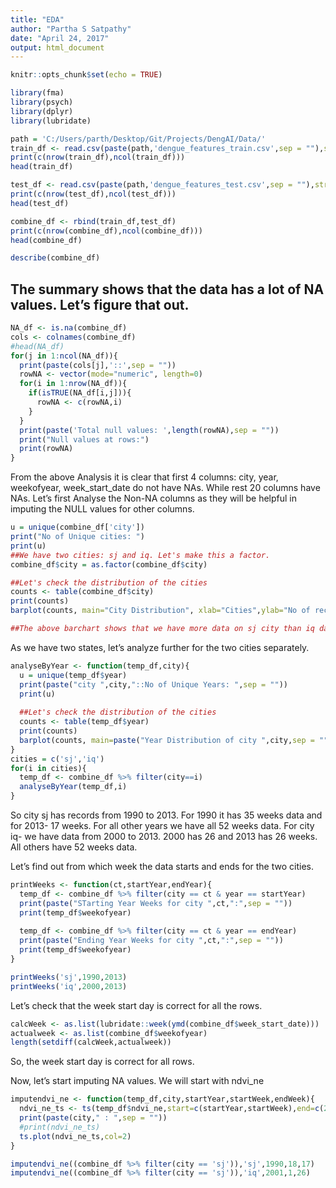 ```yaml
---
title: "EDA"
author: "Partha S Satpathy"
date: "April 24, 2017"
output: html_document
---
```


```r
knitr::opts_chunk$set(echo = TRUE)
```

```r
library(fma)
library(psych)
library(dplyr)
library(lubridate)
```

```r
path = 'C:/Users/parth/Desktop/Git/Projects/DengAI/Data/'
train_df <- read.csv(paste(path,'dengue_features_train.csv',sep = ""),stringsAsFactors = F)
print(c(nrow(train_df),ncol(train_df)))
head(train_df)

test_df <- read.csv(paste(path,'dengue_features_test.csv',sep = ""),stringsAsFactors = F)
print(c(nrow(test_df),ncol(test_df)))
head(test_df)

combine_df <- rbind(train_df,test_df)
print(c(nrow(combine_df),ncol(combine_df)))
head(combine_df)
```
```r
describe(combine_df)
```

## The summary shows that the data has a lot of NA values. Let's figure that out.

```r
NA_df <- is.na(combine_df)
cols <- colnames(combine_df)
#head(NA_df)
for(j in 1:ncol(NA_df)){
  print(paste(cols[j],'::',sep = ""))
  rowNA <- vector(mode="numeric", length=0)
  for(i in 1:nrow(NA_df)){
    if(isTRUE(NA_df[i,j])){
      rowNA <- c(rowNA,i)
    }
  }
  print(paste('Total null values: ',length(rowNA),sep = ""))
  print("Null values at rows:")
  print(rowNA)
}

```

From the above Analysis it is clear that first 4 columns: city, year, weekofyear, week_start_date do not have NAs. While rest 20 columns have NAs.
Let's first Analyse the Non-NA columns as they will be helpful in imputing the NULL values for other columns.

```r
u = unique(combine_df['city'])
print("No of Unique cities: ")
print(u)
##We have two cities: sj and iq. Let's make this a factor.
combine_df$city = as.factor(combine_df$city)

##Let's check the distribution of the cities
counts <- table(combine_df$city)
print(counts)
barplot(counts, main="City Distribution", xlab="Cities",ylab="No of records")

##The above barchart shows that we have more data on sj city than iq data.
```

As we have two states, let's analyze further for the two cities separately.

```r
analyseByYear <- function(temp_df,city){
  u = unique(temp_df$year)
  print(paste("city ",city,"::No of Unique Years: ",sep = ""))
  print(u)
  
  ##Let's check the distribution of the cities
  counts <- table(temp_df$year)
  print(counts)
  barplot(counts, main=paste("Year Distribution of city ",city,sep = ""), xlab="Years",ylab="No of Weeks")
}
cities = c('sj','iq')
for(i in cities){
  temp_df <- combine_df %>% filter(city==i)
  analyseByYear(temp_df,i)
}

```

So city sj has records from 1990 to 2013. For 1990 it has 35 weeks data and for 2013- 17 weeks. For all other years we have all 52 weeks data.
For city iq- we have data from 2000 to 2013. 2000 has 26 and 2013 has 26 weeks. All others have 52 weeks data.

Let's find out from which week the data starts and ends for the two cities.
```r
printWeeks <- function(ct,startYear,endYear){
  temp_df <- combine_df %>% filter(city == ct & year == startYear)
  print(paste("STarting Year Weeks for city ",ct,":",sep = ""))
  print(temp_df$weekofyear)
  
  temp_df <- combine_df %>% filter(city == ct & year == endYear)
  print(paste("Ending Year Weeks for city ",ct,":",sep = ""))
  print(temp_df$weekofyear)
}

printWeeks('sj',1990,2013)
printWeeks('iq',2000,2013)
```

Let's check that the week start day is correct for all the rows.

```r
calcWeek <- as.list(lubridate::week(ymd(combine_df$week_start_date)))
actualweek <- as.list(combine_df$weekofyear)
length(setdiff(calcWeek,actualweek))
```
So, the week start day is correct for all rows.

Now, let's start imputing NA values.
We will start with ndvi_ne

```r
imputendvi_ne <- function(temp_df,city,startYear,startWeek,endWeek){
  ndvi_ne_ts <- ts(temp_df$ndvi_ne,start=c(startYear,startWeek),end=c(2013,endWeek),frequency = 52)  
  print(paste(city," : ",sep = ""))
  #print(ndvi_ne_ts)
  ts.plot(ndvi_ne_ts,col=2)
}

imputendvi_ne((combine_df %>% filter(city == 'sj')),'sj',1990,18,17)
imputendvi_ne((combine_df %>% filter(city == 'sj')),'iq',2001,1,26)
```

